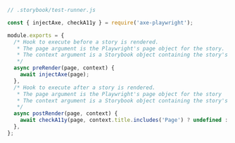 ```js
// .storybook/test-runner.js

const { injectAxe, checkA11y } = require('axe-playwright');

module.exports = {
  /* Hook to execute before a story is rendered.
   * The page argument is the Playwright's page object for the story.
   * The context argument is a Storybook object containing the story's id, title, and name.
   */
  async preRender(page, context) {
    await injectAxe(page);
  },
  /* Hook to execute after a story is rendered.
   * The page argument is the Playwright's page object for the story
   * The context argument is a Storybook object containing the story's id, title, and name.
   */
  async postRender(page, context) {
    await checkA11y(page, context.title.includes('Page') ? undefined : '#root');
  },
};
```